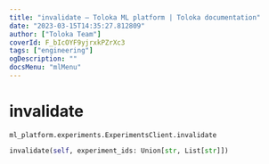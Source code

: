 ```yaml
---
title: "invalidate — Toloka ML platform | Toloka documentation"
date: "2023-03-15T14:35:27.812809"
author: ["Toloka Team"]
coverId: F_bIcOYF9yjrxkPZrXc3
tags: ["engineering"]
ogDescription: ""
docsMenu: "mlMenu"
---
```


# invalidate

`ml_platform.experiments.ExperimentsClient.invalidate`

```python
invalidate(self, experiment_ids: Union[str, List[str]])
```